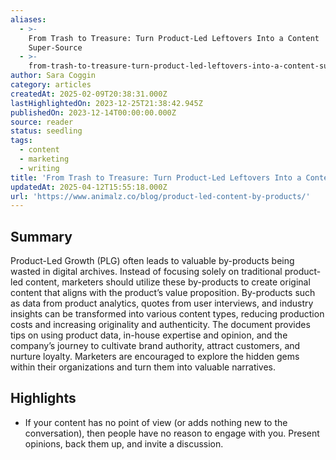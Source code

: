 ```yaml
---
aliases:
  - >-
    From Trash to Treasure: Turn Product-Led Leftovers Into a Content
    Super-Source
  - >-
    from-trash-to-treasure-turn-product-led-leftovers-into-a-content-super-source
author: Sara Coggin
category: articles
createdAt: 2025-02-09T20:38:31.000Z
lastHighlightedOn: 2023-12-25T21:38:42.945Z
publishedOn: 2023-12-14T00:00:00.000Z
source: reader
status: seedling
tags:
  - content
  - marketing
  - writing
title: 'From Trash to Treasure: Turn Product-Led Leftovers Into a Content Super-Source'
updatedAt: 2025-04-12T15:55:18.000Z
url: 'https://www.animalz.co/blog/product-led-content-by-products/'
---
```

## Summary

Product-Led Growth (PLG) often leads to valuable by-products being wasted in digital archives. Instead of focusing solely on traditional product-led content, marketers should utilize these by-products to create original content that aligns with the product’s value proposition. By-products such as data from product analytics, quotes from user interviews, and industry insights can be transformed into various content types, reducing production costs and increasing originality and authenticity. The document provides tips on using product data, in-house expertise and opinion, and the company’s journey to cultivate brand authority, attract customers, and nurture loyalty. Marketers are encouraged to explore the hidden gems within their organizations and turn them into valuable narratives.

## Highlights

- If your content has no point of view (or adds nothing new to the conversation), then people have no reason to engage with you. Present opinions, back them up, and invite a discussion.
